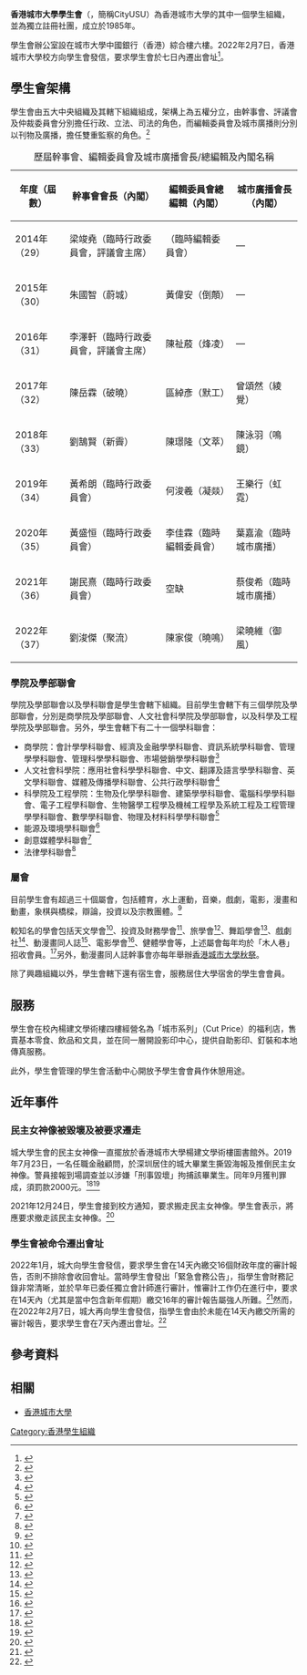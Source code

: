 '''香港城市大學學生會'''（{{lang-en|City University of Hong Kong Students' Union}}，簡稱CityUSU）為香港城市大學的其中一個學生組織，並為獨立註冊社團，成立於1985年。

學生會辦公室設在城市大學中國銀行（香港）綜合樓六樓。2022年2月7日，香港城市大學校方向學生會發信，要求學生會於七日內遷出會址<ref>{{cite news |title=城大指學生會財政混亂要求七日內遷出會址 |url=https://news.now.com/home/local/player?newsId=465682 |accessdate=2022-02-07}}</ref>。

== 學生會架構 ==

學生會由五大中央組織及其轄下組織組成，架構上為五權分立，由幹事會、評議會及仲裁委員會分別擔任行政、立法、司法的角色，而編輯委員會及城市廣播則分別以刊物及廣播，擔任雙重監察的角色。<ref>{{cite web |title=宗旨與歷史 |url=https://www.cityusu.hk/aimshistory.html |website=香港城市大學學生會 CityUSU |accessdate=2020-08-31 |language=zh-TW |archive-date=2021-07-24 |archive-url=https://web.archive.org/web/20210724001422/https://www.cityusu.hk/aimshistory.html |dead-url=no }}</ref>

{| class="wikitable sortable"
|+ 歷屆幹事會、編輯委員會及城市廣播會長/總編輯及內閣名稱
|-
! 年度（屆數） !! 幹事會會長（內閣） !! 編輯委員會總編輯（內閣） !! 城市廣播會長（內閣）
|-
| 2014年（29） || 梁竣堯（臨時行政委員會，評議會主席） || （臨時編輯委員會） || —
|-
| 2015年（30） || 朱國智（蔚城） || 黃偉安（倒顛） || —
|-
| 2016年（31） || 李澤軒（臨時行政委員會，評議會主席） || 陳祉蒑（烽凌） || —
|-
| 2017年（32） || 陳岳霖（破曉） || 區綽彥（默工） || 曾頌然（綾覺）
|-
| 2018年（33） || 劉鵠賢（新霽） || 陳璟隆（文萃） || 陳泳羽（鳴鏡）
|-
| 2019年（34） || 黃希朗（臨時行政委員會） || 何浚羲（凝燚） || 王樂行（虹霓）
|-
| 2020年（35） || 黃盛恒（臨時行政委員會） || 李佳霖（臨時編輯委員會） || 葉嘉渝（臨時城市廣播）
|-
| 2021年（36） || 謝民熹（臨時行政委員會） || 空缺 || 蔡俊希（臨時城市廣播）
|-
| 2022年（37） || 劉浚傑（聚流） || 陳家俊（曉鳴） || 梁曉維（御風）
|}

=== 學院及學部聯會 ===
學院及學部聯會以及學科聯會是學生會轄下組織。目前學生會轄下有三個學院及學部聯會，分別是商學院及學部聯會、人文社會科學院及學部聯會，以及科學及工程學院及學部聯會。另外，學生會轄下有二十一個學科聯會：
* 商學院：會計學學科聯會、經濟及金融學學科聯會、資訊系統學科聯會、管理學學科聯會、管理科學學科聯會、市場營銷學學科聯會<ref>{{cite web |title=CB CityU SU Orientation 2020 |url=https://www.orientation.cityusu.hk/cb |website=SU Orientation 2020 |accessdate=2020-08-30 |archiveurl=https://web.archive.org/web/20200830160155/https://www.orientation.cityusu.hk/cb |archivedate=2020-08-30 |language=en |dead-url=no }}</ref>
* 人文社會科學院：應用社會科學學科聯會、中文、翻譯及語言學學科聯會、英文學科聯會、媒體及傳播學科聯會、公共行政學科聯會<ref>{{cite web |title=CLASS CityU SU Orientation 2020 |url=https://www.orientation.cityusu.hk/class |website=SU Orientation 2020 |accessdate=2020-08-30 |archiveurl=https://web.archive.org/web/20200830160228/https://www.orientation.cityusu.hk/class |archivedate=2020-08-30 |language=en |dead-url=yes }}</ref>
* 科學院及工程學院：生物及化學學科聯會、建築學學科聯會、電腦科學學科聯會、電子工程學科聯會、生物醫學工程學及機械工程學及系統工程及工程管理學學科聯會、數學學科聯會、物理及材料科學學科聯會<ref>{{cite web |title=CENG/CSI/VET CityU SU Orientation 2020 |url=https://www.orientation.cityusu.hk/ceng-csi-vet |website=SU Orientation 2020 |accessdate=2020-08-30 |archiveurl=https://web.archive.org/web/20200830160321/https://www.orientation.cityusu.hk/ceng-csi-vet |archivedate=2020-08-30 |language=en |dead-url=no }}</ref>
* 能源及環境學科聯會<ref>{{cite web |title=SEE CityU SU Orientation 2020 |url=https://www.orientation.cityusu.hk/copy-of-cm |website=SU Orientation 2020 |accessdate=2020-08-30 |archiveurl=https://web.archive.org/web/20200830160354/https://www.orientation.cityusu.hk/copy-of-cm |archivedate=2020-08-30 |language=en |dead-url=no }}</ref>
* 創意媒體學科聯會<ref>{{cite web |title=SCM CityU SU Orientation 2020 |url=https://www.orientation.cityusu.hk/scm |website=SU Orientation 2020 |accessdate=2020-08-30 |archiveurl=https://web.archive.org/web/20200830160419/https://www.orientation.cityusu.hk/scm |archivedate=2020-08-30 |language=en |dead-url=no }}</ref>
* 法律學科聯會<ref>{{cite web |title=SLW  CityU SU Orientation 2020 |url=https://www.orientation.cityusu.hk/slw |website=SU Orientation 2020 |accessdate=2020-08-30 |archiveurl=https://web.archive.org/web/20200830160440/https://www.orientation.cityusu.hk/slw |archivedate=2020-08-30 |language=en |dead-url=no }}</ref>

=== 屬會 ===
目前學生會有超過三十個屬會，包括體育，水上運動，音樂，戲劇，電影，漫畫和動畫，象棋與橋樑，辯論，投資以及宗教團體。<ref>{{cite web |title=The affiliated club and societies |url=https://www.orientation.cityusu.hk/acsoc |accessdate=2020-08-30 |archiveurl=https://web.archive.org/web/20200830160504/https://www.orientation.cityusu.hk/acsoc |archivedate=2020-08-30 |dead-url=no }}</ref> 

較知名的學會包括​天文學會<ref>{{cite web |title=天文學會 cityuastro_30astrofate|url=https://www.instagram.com/cityuastro_30astrofate/ |website=www.instagram.com |accessdate=2020-10-09 |language=en}}</ref>、投資及財務學會<ref>{{cite web |title=華爾資 |url=https://www.instagram.com/insoc35_waltz/ |website=www.instagram.com |accessdate=2020-10-09 |language=en |archive-date=2020-11-18 |archive-url=https://web.archive.org/web/20201118145613/https://www.instagram.com/insoc35_waltz/ |dead-url=no }}</ref>、旅學會<ref>{{cite web |title=旅學會 cityu_ultravelist |url=https://www.instagram.com/cityu_ultravelist/ |website=www.instagram.com |accessdate=2020-10-09 |language=en}}</ref>、舞蹈學會<ref>{{cite web |title=舞蹈學會 Cityu danso |url=https://www.youtube.com/c/cityudansodekko/ |website=www.youtube.com |access-date=2020-10-09 |archive-date=2021-05-09 |archive-url=https://web.archive.org/web/20210509171034/https://www.youtube.com/c/cityudansodekko/ |dead-url=no }}</ref>、戲劇社<ref>{{cite web |title=城大劇社 Drama Society |url=https://www.instagram.com/cityudramsoc/ |website=www.instagram.com |accessdate=2020-10-09 |language=en}}</ref>、動漫畫同人誌<ref>{{cite web |title=動漫畫同人誌 |url=https://www.facebook.com/pg/cityucads/community/ |website=www.facebook.com |accessdate=2020-10-09 |language=en}}</ref>、電影學會<ref>{{cite web |title=電影學會 cityu33filmily |url=https://www.instagram.com/cityu33filmily/ |website=www.instagram.com |accessdate=2020-10-09 |language=en}}</ref>、健體學會等，上述屬會每年均於「木人巷」招收會員。<ref>{{cite web |last1=香港學生社群手機程式 |first1=Gööp- |title=CityU 生存手冊 |url=https://medium.com/@goop4groups/cityu-%E7%94%9F%E5%AD%98%E6%89%8B%E5%86%8A-9da504fb49a |website=Medium |accessdate=2020-10-09 |language=en |date=2019-09-20 |archive-date=2021-05-09 |archive-url=https://web.archive.org/web/20210509170737/https://medium.com/@goop4groups/cityu-%E7%94%9F%E5%AD%98%E6%89%8B%E5%86%8A-9da504fb49a |dead-url=no }}</ref>另外，動漫畫同人誌幹事會亦每年舉辦[[香港城市大學秋祭|香港城市大學秋祭]]。

除了興趣組織以外，學生會轄下還有宿生會，服務居住大學宿舍的學生會會員。

== 服務 ==

學生會在校內楊建文學術樓四樓經營名為「城市系列」（Cut Price）的福利店，售賣基本零食、飲品和文具，並在同一層開設影印中心，提供自助影印、釘裝和本地傳真服務。

此外，學生會管理的學生會活動中心開放予學生會會員作休憩用途。

== 近年事件 ==
=== 民主女神像被毀壞及被要求遷走 ===

城大學生會的民主女神像一直擺放於香港城市大學楊建文學術樓圖書館外。2019年7月23日，一名任職金融顧問，於深圳居住的城大畢業生撕毀海報及推倒民主女神像。警員接報到場調查並以涉嫌「刑事毀壞」拘捕該畢業生。同年9月獲判罪成，須罰款2000元。<ref>{{cite news |title=【城大刑毀】民主女神像、民主牆遭毀壞　內地男畢業生涉刑毀被捕 |url=https://www.hk01.com/%E7%AA%81%E7%99%BC/355466/%E5%9F%8E%E5%A4%A7%E5%88%91%E6%AF%80-%E6%B0%91%E4%B8%BB%E5%A5%B3%E7%A5%9E%E5%83%8F-%E6%B0%91%E4%B8%BB%E7%89%86%E9%81%AD%E6%AF%80%E5%A3%9E-%E5%85%A7%E5%9C%B0%E7%94%B7%E7%95%A2%E6%A5%AD%E7%94%9F%E6%B6%89%E5%88%91%E6%AF%80%E8%A2%AB%E6%8D%95 |accessdate=2022-02-08}}</ref><ref>{{cite news |title=【城大刑毀】舊生毀民主女神像罰款2千元　官著事主循民事追損失 |url=https://www.hk01.com/%E7%A4%BE%E6%9C%83%E6%96%B0%E8%81%9E/372323/%E5%9F%8E%E5%A4%A7%E5%88%91%E6%AF%80-%E8%88%8A%E7%94%9F%E6%AF%80%E6%B0%91%E4%B8%BB%E5%A5%B3%E7%A5%9E%E5%83%8F%E7%BD%B0%E6%AC%BE2%E5%8D%83%E5%85%83-%E5%AE%98%E8%91%97%E4%BA%8B%E4%B8%BB%E5%BE%AA%E6%B0%91%E4%BA%8B%E8%BF%BD%E6%90%8D%E5%A4%B1 |accessdate=2022-02-08}}</ref>

2021年12月24日，學生會接到校方通知，要求搬走民主女神像。學生會表示，將應要求撤走該民主女神像。<ref>{{cite news |title=城大學生會擬今日移走民主女神像 暫未知儲存地點 |url=https://hd.stheadline.com/news/realtime/hk/2292049/%E5%8D%B3%E6%99%82-%E6%B8%AF%E8%81%9E-%E5%9F%8E%E5%A4%A7%E5%AD%B8%E7%94%9F%E6%9C%83%E6%93%AC%E4%BB%8A%E6%97%A5%E7%A7%BB%E8%B5%B0%E6%B0%91%E4%B8%BB%E5%A5%B3%E7%A5%9E%E5%83%8F-%E6%9A%AB%E6%9C%AA%E7%9F%A5%E5%84%B2%E5%AD%98%E5%9C%B0%E9%BB%9E |accessdate=2022-02-08 |date=2021-12-25}}</ref>

=== 學生會被命令遷出會址 ===

2022年1月，城大向學生會發信，要求學生會在14天內繳交16個財政年度的審計報告，否則不排除會收回會址。當時學生會發出「緊急會務公告」，指學生會財務記錄非常清晰，並於早年已委任獨立會計師進行審計，惟審計工作仍在進行中，要求在14天內（尤其是當中包含新年假期）繳交16年的審計報告屬強人所難。<ref>{{cite web |author1=第三十七屆香港城市大學學生會臨時行政委員會 |title=城大學生會緊急會務公告 |url=https://www.instagram.com/p/CZE8nvQhciK/ |accessdate=2022-02-08}}</ref>然而，在2022年2月7日，城大再向學生會發信，指學生會由於未能在14天內繳交所需的審計報告，要求學生會在7天內遷出會址。<ref>{{cite news |title=稱未收審計報告 城大令學生會7天內遷出 |url=https://news.mingpao.com/pns/%E6%B8%AF%E8%81%9E/article/20220208/s00002/1644257141479/%E7%A8%B1%E6%9C%AA%E6%94%B6%E5%AF%A9%E8%A8%88%E5%A0%B1%E5%91%8A-%E5%9F%8E%E5%A4%A7%E4%BB%A4%E5%AD%B8%E7%94%9F%E6%9C%837%E5%A4%A9%E5%85%A7%E9%81%B7%E5%87%BA |accessdate=2022-02-08 |date=2022-02-08}}</ref>

== 參考資料 ==
{{reflist|2}}

== 相關 ==
* [[香港城市大學|香港城市大學]]

[[Category:香港學生組織|Category:香港學生組織]]